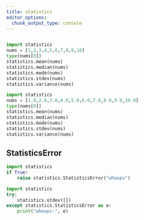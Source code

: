 ```yaml
---
title: statistics
editor_options: 
  chunk_output_type: console
---
```


```r
```

```python
import statistics
nums = [1,2,3,4,5,6,7,8,9,10]
type(nums[0])
statistics.mean(nums)
statistics.median(nums)
statistics.mode(nums)
statistics.stdev(nums)
statistics.variance(nums)
```

```python
import statistics
nums = [1.0,2.0,3.0,4.0,5.0,6.0,7.0,8.0,9.0,10.0]
type(nums[0])
statistics.mean(nums)
statistics.median(nums)
statistics.mode(nums)
statistics.stdev(nums)
statistics.variance(nums)
```


## StatisticsError

```python
import statistics
if True:
    raise statistics.StatisticsError("whoops")
```

```python
import statistics
try: 
    statistics.stdev([])
except statistics.StatisticsError as e:
    print("whoops:", e)
```

